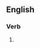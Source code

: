 ==English==

===Verb===
{{head|en|present participle}}

# {{present participle of|detach|lang=en|nocat=1}}